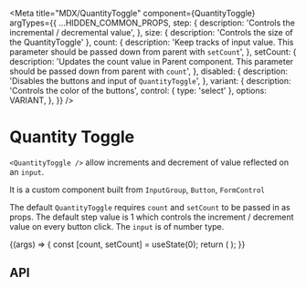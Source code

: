 
<Meta
  title="MDX/QuantityToggle"
  component={QuantityToggle}
  argTypes={{
    ...HIDDEN_COMMON_PROPS,
    step: {
      description: 'Controls the incremental / decremental value',
    },
    size: { description: 'Controls the size of the QuantityToggle' },
    count: {
      description:
        'Keep tracks of input value. This parameter should be passed down from parent with `setCount`',
    },
    setCount: {
      description:
        'Updates the count value in Parent component. This parameter should be passed down from parent with `count`',
    },
    disabled: {
      description: 'Disables the buttons and input of `QuantityToggle`',
    },
    variant: {
      description: 'Controls the color of the buttons',
      control: { type: 'select' },
      options: VARIANT,
    },
  }}
/>

# Quantity Toggle

`<QuantityToggle />` allow increments and decrement of value reflected on an `input`. 

It is a custom component built from `InputGroup`, `Button`, `FormControl`

The default `QuantityToggle` requires `count` and `setCount` to be passed in as props.
The default step value is 1 which controls the increment / decrement value on every button click.
The `input` is of number type. 

<Canvas>
  <Story name="Default">
    {(args) => {
      const [count, setCount] = useState(0);
      return (
          <QuantityToggle {...args} count={count} setCount={setCount} />
      );
    }}
  </Story>
</Canvas>

## API

<ArgsTable story="Default" />
